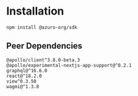 # Installation

```
npm install @azuro-org/sdk
```

## Peer Dependencies

```
@apollo/client^3.8.0-beta.3 
@apollo/experimental-nextjs-app-support@^0.2.1
graphql@^16.6.0
react@^18.2.0
view^0.3.50
wagmi@^1.3.8
```
